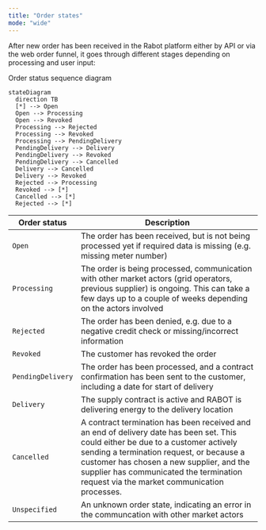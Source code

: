 ```yaml
---
title: "Order states"
mode: "wide"
---
```


After new order has been received in the Rabot platform either by API or via the web order funnel, it goes through different stages depending on processing and user input:

<Frame>
  Order status sequence diagram

  ```mermaid
  stateDiagram
    direction TB
    [*] --> Open
    Open --> Processing
    Open --> Revoked
    Processing --> Rejected
    Processing --> Revoked
    Processing --> PendingDelivery
    PendingDelivery --> Delivery
    PendingDelivery --> Revoked
    PendingDelivery --> Cancelled
    Delivery --> Cancelled
    Delivery --> Revoked
    Rejected --> Processing
    Revoked --> [*]
    Cancelled --> [*]
    Rejected --> [*]
  ```
</Frame>

| Order status      | Description                                                                                                                                                                                                                                                                                                          |
| ----------------- | -------------------------------------------------------------------------------------------------------------------------------------------------------------------------------------------------------------------------------------------------------------------------------------------------------------------- |
| `Open`            | The order has been received, but is not being processed yet if required data is missing (e.g. missing meter number)                                                                                                                                                                                                  |
| `Processing`      | The order is being processed, communication with other market actors (grid operators, previous supplier) is ongoing. This can take a few days up to a couple of weeks depending on the actors involved                                                                                                               |
| `Rejected`        | The order has been denied, e.g. due to a negative credit check or missing/incorrect information                                                                                                                                                                                                                      |
| `Revoked`         | The customer has revoked the order                                                                                                                                                                                                                                                                                   |
| `PendingDelivery` | The order has been processed, and a contract confirmation has been sent to the customer, including a date for start of delivery                                                                                                                                                                                      |
| `Delivery`        | The supply contract is active and RABOT is delivering energy to the delivery location                                                                                                                                                                                                                                |
| `Cancelled`       | A contract termination has been received and an end of delivery date has been set. This could either be due to a customer actively sending a termination request, or because a customer has chosen a new supplier, and the supplier has communicated the termination request via the market communication processes. |
| `Unspecified`     | An unknown order state, indicating an error in the communcation with other market actors                                                                                                                                                                                                                             |